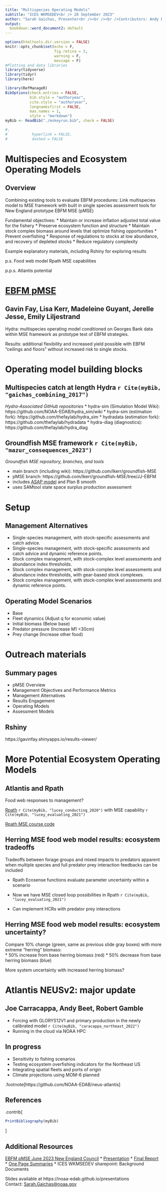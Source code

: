 ```yaml
---
title: "Multispecies Operating Models"
subtitle: "ICES WKMSEDEV<br /> 28 September 2023"
author: "Sarah Gaichas, Presenter<br /><br /><br />Contributors: Andy Beet, Joe Caracappa,  Gavin Fay (UMass Dartmouth), Sarah Gaichas, Robert Gamble,<br />Madeleine Guyant (UMass Dartmouth), Jerelle Jesse (GMRI/UMaine), Lisa Kerr (GMRI/UMaine),<br />Emily Liljestrand (UMass/NEFSC), Sean Lucey, Maria Cristina Perez (UMass Dartmouth)"
output:
  bookdown::word_document2: default 
---
```


```r

options(htmltools.dir.version = FALSE)
knitr::opts_chunk$set(echo = F,
                      fig.retina = 3,
                      warning = F,
                      message = F)
#Plotting and data libraries
library(tidyverse)
library(tidyr)
library(here)
```

```r
library(RefManageR)
BibOptions(check.entries = FALSE,
           bib.style = "authoryear",
           cite.style = "authoryear",
           longnamesfirst = FALSE,
           max.names = 1,
           style = "markdown")
myBib <- ReadBib("./mskeyrun.bib", check = FALSE)

#,
#           hyperlink = FALSE,
#           dashed = FALSE

```

# Multispecies and Ecosystem Operating Models

## Overview

Combining existing tools to evaluate EBFM procedures: Link multispecies model to MSE framework with built in single species assessment tools for New England prototype EBFM MSE (pMSE)

Fundamental objectives:
*  Maintain or increase inflation adjusted total value for the fishery
*  Preserve ecosystem function and structure
*  Maintain stock complex biomass around levels that optimize fishing opportunities 
*  Prevent overfishing
*  Response of regulations to stocks at low abundance, and recovery of depleted stocks
*  Reduce regulatory complexity

Example explanatory materials, including Rshiny for exploring results

p.s. Food web model Rpath MSE capabilities

p.p.s. Atlantis potential


# [EBFM pMSE](https://d23h0vhsm26o6d.cloudfront.net/pMSE-Final-Report2.pdf) 

  
## Gavin Fay, Lisa Kerr, Madeleine Guyant, Jerelle Jesse, Emily Liljestrand

Hydra: multispecies operating model conditioned on Georges Bank data within MSE framework as prototype test of EBFM strategies. 

Results: additional flexibility and increased yield possible with EBFM "ceilings and floors" without increased risk to single stocks.

 
# Operating model building blocks

  

## Multispecies catch at length Hydra `r Cite(myBib, "gaichas_combining_2017")`

*Hydra-Associated GitHub repositories*
* hydra-sim (Simulation Model Wiki): https://github.com/NOAA-EDAB/hydra_sim/wiki
* hydra-sim (estimation fork): https://github.com/thefaylab/hydra_sim
* hydradata (estimation fork): https://github.com/thefaylab/hydradata
* hydra-diag (diagnostics): https://github.com/thefaylab/hydra_diag

## Groundfish MSE framework `r Cite(myBib, "mazur_consequences_2023")`

*Groundfish MSE repository, branches, and tools*

* main branch (including wiki): https://github.com/lkerr/groundfish-MSE
* pMSE branch: https://github.com/lkerr/groundfish-MSE/tree/JJ-EBFM
* includes [ASAP model](https://noaa-fisheries-integrated-toolbox.github.io/ASAP) and Plan B smooth
* uses SAMtool state space surplus production assessment
 
# Setup 
  

## Management Alternatives

*  Single-species management, with stock-specific assessments and catch advice.
*  Single-species management, with stock-specific assessments and catch advice and
dynamic reference points.
*  Stock complex management, with stock-complex level assessments and abundance
index thresholds.
*  Stock complex management, with stock-complex level assessments and abundance
index thresholds, with gear-based stock complexes.
*  Stock complex management, with stock-complex level assessments and dynamic
reference points.


## Operating Model Scenarios

*  Base
*  Fleet dynamics (Adjust q for economic value)
*  Initial biomass (Below base)
*  Predator pressure (Increase M1 <30cm)
*  Prey change (Increase other food)

 

# Outreach materials

  
## Summary pages

*  pMSE Overview  
*  Management Objectives and Performance Metrics 
*  Management Alternatives
*  Results Engagement 
*  Operating Models 
*  Assessment Models


## Rshiny

https://gavinfay.shinyapps.io/results-viewer/

 

# More Potential Ecosystem Operating Models

## Atlantis  and Rpath 

 Food web responses to management?

[Rpath](https://github.com/NOAA-EDAB/Rpath) `r Cite(myBib, "lucey_conducting_2020")` with MSE capability `r Cite(myBib, "lucey_evaluating_2021")` 

[Rpath MSE course code](https://github.com/thefaylab/cinar-mse-projects/blob/main/multispecies/RpathOM_HCR_PSPS.md)


## Herring MSE food web model results: ecosystem tradeoffs

Tradeoffs between forage groups and mixed impacts to predators apparent when multiple species and full predator prey interaction feedbacks can be included

  
* Rpath Ecosense functions evaluate parameter uncertainty within a scenario

* Now we have MSE closed loop possibilities in Rpath `r Cite(myBib, "lucey_evaluating_2021")`

* Can implement HCRs with predator prey interactions 

## Herring MSE food web model results: ecosystem uncertainty?

  
Compare 10% change (green, same as previous slide gray boxes) with more extreme "herring" biomass:  
* 50% increase from base herring biomass (red)
* 50% decrease from base herring biomass (blue)

More system uncertainty with increased herring biomass?

# Atlantis NEUSv2: **major** update

  
## Joe Carracappa, Andy Beet, Robert Gamble
*  Forcing with GLORYS12V1 and primary production in the newly calibrated model `r Cite(myBib, "caracappa_northeast_2022")`
*  Running in the cloud via NOAA HPC

## In progress
*  Sensitivity to fishing scenarios
*  Testing ecosystem overfishing indicators for the Northeast US
*  Integrating spatial fleets and ports of origin
*  Climate projections using MOM-6 planned

.footnote[https://github.com/NOAA-EDAB/neus-atlantis]  

 
## References
.contrib[
```r
PrintBibliography(myBib)
```
]  

## Additional Resources

[EBFM pMSE June 2023 New England Council](https://www.nefmc.org/library/june-2023-ecosystem-based-fishery-management-ebfm-committee)
*  [Presentation](https://d23h0vhsm26o6d.cloudfront.net/2_Draft-final-Prototype-Management-Evaluation-pMSE-simulation-results-and-output-2nd-mailing_2023-07-06-181333_tsor.pdf)
*  [Final Report](https://d23h0vhsm26o6d.cloudfront.net/pMSE-Final-Report2.pdf)
*  [One Page Summaries](https://d23h0vhsm26o6d.cloudfront.net/4b_pMSE-one-page-sumamries_2023-07-06-181512_pgju.pdf)
*  ICES WKMSEDEV sharepoint: Background Documents



Slides available at https://noaa-edab.github.io/presentations  
Contact: <Sarah.Gaichas@noaa.gov>

